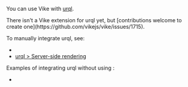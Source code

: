 
<CommunityNote />

You can use Vike with [urql](https://formidable.com/open-source/urql/).

<Contribution>
There isn't a <Link href="/extensions">Vike extension</Link> for urql yet, but [contributions welcome to create one](https://github.com/vikejs/vike/issues/1715).
</Contribution>

To manually integrate urql, see:
- <Link href="/integration#data-fetching" />
- [urql > Server-side rendering](https://formidable.com/open-source/urql/docs/advanced/server-side-rendering/)

Examples of integrating urql without using <UiFrameworkExtension name />:
 - <Example timestamp="2024.10" repo="brillout/vike-with-urql" />
